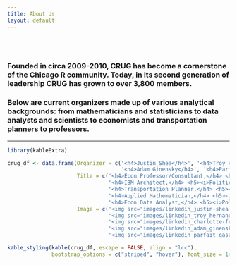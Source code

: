 ```yaml
---
title: About Us
layout: default
---
```


<style type="text/css">
.main-container {
  max-width: 1200px;
  margin-left: auto;
  margin-right: auto;
}

.navbar-collapse.collapse.in {
  display: block!important;
}
</style>

<br/>
<br/>

### Founded in circa 2009-2010, CRUG has become a cornerstone of the Chicago R community. Today, in its second generation of leadership CRUG has grown to over 3,800 members.

### Below are current organizers made up of various analytical backgrounds: from mathematicians and statisticians to data analysts and scientists to economists and transportation planners to professors.

---


```r
library(kableExtra)
```

```r
crug_df <- data.frame(Organizer = c('<h4>Justin Shea</h4>', '<h4>Troy Hernandez</h4>', '<h4>Charlotte Frei</h4>',
                                    '<h4>Adam Ginensky</h4>', '<h4>Parfait Gasana</h4>'),
                      Title = c('<h4>Econ Professor/Consultant,</h4> <h5><i>Frequency trader expert, CPU machine builder, and<br/> conference/co-organizer leader<br/>who advocates <code>base</code> and <code>data.table</code> solutions!</i></h5>', 
                                '<h4>IBM Architect,</h4> <h5><i>Politically active data scientist and statistician<br/>working on 21st C. issues!</i></h5>', 
                                '<h4>Transportation Planner,</h4> <h5><i>Licensed engineer with PhD who uses R in novel ways<br/>with data, maps, and more!</i></h5>',
                                '<h4>Applied Mathematician,</h4> <h5><i>Machine learning connoisseur who brings pure and<br/>applied math to quantitative finance!</i></h5>', 
                                '<h4>Econ Data Analyst,</h4> <h5><i>Polygot analytics expert in Python, SQL, VBA,<br/> and more who looks to extend <code>base</code> R!</i></h5>'),
                      Image = c('<img src="images/linkedin_justin-shea.png" alt="organizer photo"/>',
                                '<img src="images/linkedin_troy_hernandez.jpeg" alt="organizer photo"/>',
                                '<img src="images/linkedin_charlotte-frei.png" alt="organizer photo"/>',
                                '<img src="images/linkedin_adam_ginensky.jpeg" alt="organizer photo"/>',
                                '<img src="images/linkedin_parfait_gasana.jpeg" alt="organizer photo"/>'))
```


```r
kable_styling(kable(crug_df, escape = FALSE, align = "lcc"),
              bootstrap_options = c("striped", "hover"), font_size = 14)
```


